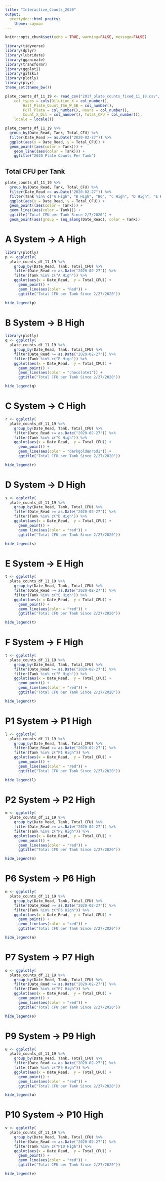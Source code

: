 ```yaml
---
title: "Interactive_Counts_2020"
output:
  prettydoc::html_pretty:
    theme: cayman
---
```


```r
knitr::opts_chunk$set(echo = TRUE, warning=FALSE, message=FALSE)
```

```r
library(tidyverse)
library(dplyr)
library(lubridate)
library(gganimate)
library(transformr)
library(ggplot2)
library(gifski)
library(plotly)
library(plyr)
theme_set(theme_bw())
```


```r
plate_counts_df_11_19 <- read_csv("2017_plate_counts_fixed_11_19.csv",
    col_types = cols(Dilution_X = col_number(), 
        Half_Plate_Count_TSA_W_SB = col_number(), 
        Full_Plate = col_number(), Hours = col_number(), 
        Count_X_Dil = col_number(), Total_CFU = col_number()),
    locale = locale())

plate_counts_df_11_19 %>% 
  group_by(Date_Read, Tank, Total_CFU) %>% 
  filter(Date_Read >= as.Date("2020-02-27")) %>% 
  ggplot(aes(x = Date_Read, y = Total_CFU)) +
  geom_point((aes(color = Tank))) +
    geom_line((aes(color = Tank))) +
    ggtitle("2020 Plate Counts Per Tank")
```

## Total CFU per Tank
```r
plate_counts_df_11_19 %>% 
  group_by(Date_Read, Tank, Total_CFU) %>% 
  filter(Date_Read >= as.Date("2020-02-27")) %>% 
  filter(Tank %in% c("A High", "B High", "B6", "C High", "D High", "E High", "HT", "P1 High", "P2 High", "P6 High", "P7 High", "P9 High", "P9", "P10", "P10 High")) %>% 
  ggplot(aes(x = Date_Read, y = Total_CFU)) +
  geom_point((aes(color = Tank))) +
  geom_line((aes(color = Tank))) +
  ggtitle("Total CFU per Tank Since 2/7/2020") +
  geom_point(aes(group = seq_along(Date_Read), color = Tank))
```

# A System -> A High
```r
library(plotly)
p <- ggplotly(
  plate_counts_df_11_19 %>% 
    group_by(Date_Read, Tank, Total_CFU) %>% 
    filter(Date_Read >= as.Date("2020-02-27")) %>%
    filter(Tank %in% c("A High")) %>%
    ggplot(aes(x = Date_Read,  y = Total_CFU)) + 
      geom_point() +
      geom_line(aes(color = "Red")) +
      ggtitle("Total CFU per Tank Since 2/27/2020"))

hide_legend(p)
```

# B System -> B High
```r
library(plotly)
q <- ggplotly(
  plate_counts_df_11_19 %>% 
    group_by(Date_Read, Tank, Total_CFU) %>% 
    filter(Date_Read >= as.Date("2020-02-27")) %>%
    filter(Tank %in% c("B High")) %>%
    ggplot(aes(x = Date_Read,  y = Total_CFU)) + 
      geom_point() +
      geom_line(aes(color = "chocolate1")) +
      ggtitle("Total CFU per Tank Since 2/27/2020"))

hide_legend(q)
```

# C System -> C High
```r
r <- ggplotly(
  plate_counts_df_11_19 %>% 
    group_by(Date_Read, Tank, Total_CFU) %>% 
    filter(Date_Read >= as.Date("2020-02-27")) %>%
    filter(Tank %in% c("C High")) %>%
    ggplot(aes(x = Date_Read,  y = Total_CFU)) + 
      geom_point() +
      geom_line(aes(color = "darkgoldenrod1")) +
      ggtitle("Total CFU per Tank Since 2/27/2020"))

hide_legend(r)
```

# D System -> D High
```r
s <- ggplotly(
  plate_counts_df_11_19 %>% 
    group_by(Date_Read, Tank, Total_CFU) %>% 
    filter(Date_Read >= as.Date("2020-02-27")) %>%
    filter(Tank %in% c("D High")) %>%
    ggplot(aes(x = Date_Read,  y = Total_CFU)) + 
      geom_point() +
      geom_line(aes(color = "red")) +
      ggtitle("Total CFU per Tank Since 2/27/2020"))

hide_legend(s)
```

# E System -> E High
```r
t <- ggplotly(
  plate_counts_df_11_19 %>% 
    group_by(Date_Read, Tank, Total_CFU) %>% 
    filter(Date_Read >= as.Date("2020-02-27")) %>%
    filter(Tank %in% c("E High")) %>%
    ggplot(aes(x = Date_Read,  y = Total_CFU)) + 
      geom_point() +
      geom_line(aes(color = "red")) +
      ggtitle("Total CFU per Tank Since 2/27/2020"))

hide_legend(t)
```

# F System -> F High
```r
t <- ggplotly(
  plate_counts_df_11_19 %>% 
    group_by(Date_Read, Tank, Total_CFU) %>% 
    filter(Date_Read >= as.Date("2020-02-27")) %>%
    filter(Tank %in% c("F High")) %>%
    ggplot(aes(x = Date_Read,  y = Total_CFU)) + 
      geom_point() +
      geom_line(aes(color = "red")) +
      ggtitle("Total CFU per Tank Since 2/27/2020"))

hide_legend(t)
```


# P1 System -> P1 High
```r
l <- ggplotly(
  plate_counts_df_11_19 %>% 
    group_by(Date_Read, Tank, Total_CFU) %>% 
    filter(Date_Read >= as.Date("2020-02-27")) %>%
    filter(Tank %in% c("P1 High")) %>%
    ggplot(aes(x = Date_Read,  y = Total_CFU)) + 
      geom_point() +
      geom_line(aes(color = "red")) +
      ggtitle("Total CFU per Tank Since 2/27/2020"))

hide_legend(l)
```

# P2 System -> P2 High
```r
m <- ggplotly(
  plate_counts_df_11_19 %>% 
    group_by(Date_Read, Tank, Total_CFU) %>% 
    filter(Date_Read >= as.Date("2020-02-27")) %>%
    filter(Tank %in% c("P2 High")) %>%
    ggplot(aes(x = Date_Read,  y = Total_CFU)) + 
      geom_point() +
      geom_line(aes(color = "red")) +
      ggtitle("Total CFU per Tank Since 2/27/2020"))

hide_legend(m)
```

# P6 System -> P6 High
```r
n <- ggplotly(
  plate_counts_df_11_19 %>% 
    group_by(Date_Read, Tank, Total_CFU) %>% 
    filter(Date_Read >= as.Date("2020-02-27")) %>%
    filter(Tank %in% c("P6 High")) %>%
    ggplot(aes(x = Date_Read,  y = Total_CFU)) + 
      geom_point() +
      geom_line(aes(color = "red")) +
      ggtitle("Total CFU per Tank Since 2/27/2020"))

hide_legend(n)
```

# P7 System -> P7 High
```r
o <- ggplotly(
  plate_counts_df_11_19 %>% 
    group_by(Date_Read, Tank, Total_CFU) %>% 
    filter(Date_Read >= as.Date("2020-02-27")) %>%
    filter(Tank %in% c("P7 High")) %>%
    ggplot(aes(x = Date_Read,  y = Total_CFU)) + 
      geom_point() +
      geom_line(aes(color = "red")) +
      ggtitle("Total CFU per Tank Since 2/27/2020"))

hide_legend(o)
```

# P9 System -> P9 High
```r
u <- ggplotly(
  plate_counts_df_11_19 %>% 
    group_by(Date_Read, Tank, Total_CFU) %>% 
    filter(Date_Read >= as.Date("2020-02-27")) %>%
    filter(Tank %in% c("P9 High")) %>%
    ggplot(aes(x = Date_Read,  y = Total_CFU)) + 
      geom_point() +
      geom_line(aes(color = "red")) +
      ggtitle("Total CFU per Tank Since 2/27/2020"))

hide_legend(u)
```


# P10 System -> P10 High
```r
v <- ggplotly(
  plate_counts_df_11_19 %>% 
    group_by(Date_Read, Tank, Total_CFU) %>% 
    filter(Date_Read >= as.Date("2020-02-27")) %>%
    filter(Tank %in% c("P10 High")) %>%
    ggplot(aes(x = Date_Read,  y = Total_CFU)) + 
      geom_point() +
      geom_line(aes(color = "red")) +
      ggtitle("Total CFU per Tank Since 2/27/2020"))

hide_legend(v)
```
